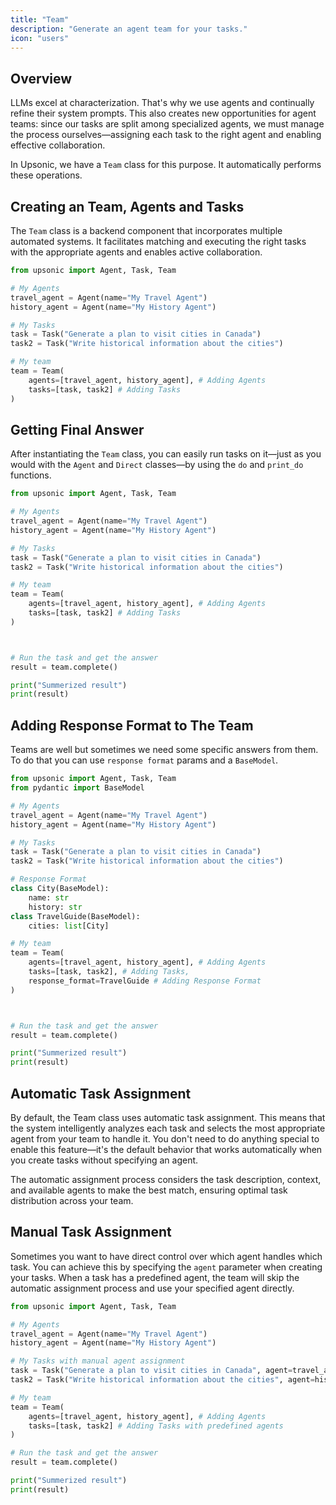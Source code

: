 ```yaml
---
title: "Team"
description: "Generate an agent team for your tasks."
icon: "users"
---
```


## Overview

LLMs excel at characterization. That's why we use agents and continually refine their system prompts. This also creates new opportunities for agent teams: since our tasks are split among specialized agents, we must manage the process ourselves—assigning each task to the right agent and enabling effective collaboration.

In Upsonic, we have a `Team` class for this purpose. It automatically performs these operations.

## Creating an Team, Agents and Tasks

The `Team` class is a backend component that incorporates multiple automated systems. It facilitates matching and executing the right tasks with the appropriate agents and enables active collaboration.

```python
from upsonic import Agent, Task, Team

# My Agents
travel_agent = Agent(name="My Travel Agent")
history_agent = Agent(name="My History Agent")

# My Tasks
task = Task("Generate a plan to visit cities in Canada")
task2 = Task("Write historical information about the cities")

# My team 
team = Team(
	agents=[travel_agent, history_agent], # Adding Agents
	tasks=[task, task2] # Adding Tasks
)
```

## Getting Final Answer

After instantiating the `Team` class, you can easily run tasks on it—just as you would with the `Agent` and `Direct` classes—by using the `do` and `print_do` functions.

```python
from upsonic import Agent, Task, Team

# My Agents
travel_agent = Agent(name="My Travel Agent")
history_agent = Agent(name="My History Agent")

# My Tasks
task = Task("Generate a plan to visit cities in Canada")
task2 = Task("Write historical information about the cities")

# My team 
team = Team(
	agents=[travel_agent, history_agent], # Adding Agents
	tasks=[task, task2] # Adding Tasks
)



# Run the task and get the answer
result = team.complete() 

print("Summerized result")
print(result)
```

## Adding Response Format to The Team

Teams are well but sometimes we need some specific answers from them. To do that you can use `response format` params and a `BaseModel`.

```python
from upsonic import Agent, Task, Team
from pydantic import BaseModel

# My Agents
travel_agent = Agent(name="My Travel Agent")
history_agent = Agent(name="My History Agent")

# My Tasks
task = Task("Generate a plan to visit cities in Canada")
task2 = Task("Write historical information about the cities")

# Response Format
class City(BaseModel):
	name: str
	history: str
class TravelGuide(BaseModel):
	cities: list[City]

# My team 
team = Team(
	agents=[travel_agent, history_agent], # Adding Agents
	tasks=[task, task2], # Adding Tasks,
	response_format=TravelGuide # Adding Response Format
)



# Run the task and get the answer
result = team.complete() 

print("Summerized result")
print(result)
```

## Automatic Task Assignment

By default, the Team class uses automatic task assignment. This means that the system intelligently analyzes each task and selects the most appropriate agent from your team to handle it. You don't need to do anything special to enable this feature—it's the default behavior that works automatically when you create tasks without specifying an agent.

The automatic assignment process considers the task description, context, and available agents to make the best match, ensuring optimal task distribution across your team.

## Manual Task Assignment

Sometimes you want to have direct control over which agent handles which task. You can achieve this by specifying the `agent` parameter when creating your tasks. When a task has a predefined agent, the team will skip the automatic assignment process and use your specified agent directly.

```python
from upsonic import Agent, Task, Team

# My Agents
travel_agent = Agent(name="My Travel Agent")
history_agent = Agent(name="My History Agent")

# My Tasks with manual agent assignment
task = Task("Generate a plan to visit cities in Canada", agent=travel_agent)
task2 = Task("Write historical information about the cities", agent=history_agent)

# My team 
team = Team(
	agents=[travel_agent, history_agent], # Adding Agents
	tasks=[task, task2] # Adding Tasks with predefined agents
)

# Run the task and get the answer
result = team.complete() 

print("Summerized result")
print(result)
```